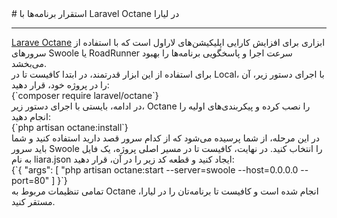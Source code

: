 
<Layout>
# استقرار برنامه‌ها با Laravel Octane در لیارا
<hr className="mb-2" />
<a className="blue-link" href="https://github.com/laravel/octane">Larave Octane</a>  ابزاری برای افزایش کارایی اپلیکیشن‌های لاراول است که با استفاده از سرورهای Swoole یا RoadRunner سرعت اجرا و پاسخگویی برنامه‌ها را بهبود می‌بخشد.


<div className='h-2' />
برای استفاده از این ابزار قدرتمند، در ابتدا کافیست تا در Local، با اجرای دستور زیر، آن را در پروژه خود، قرار دهید:
<div className="h-2" />
<div dir='ltr'>
    <Highlight className="bash">
        {`composer require laravel/octane`}
    </Highlight>
</div>
<div className="h-2" />
در ادامه، بایستی با اجرای دستور زیر، Octane را نصب کرده و پیکربندی‌های اولیه را انجام دهید:
<div className="h-2" />
<div dir='ltr'>
    <Highlight className="bash">
        {`php artisan octane:install`}
    </Highlight>
</div>
<div className="h-2" />
در این مرحله، از شما پرسیده می‌شود که از کدام سرور قصد دارید استفاده کنید و شما باید سرور <Important>Swoole</Important> را انتخاب کنید.
در نهایت، کافیست تا در مسیر اصلی پروژه، یک فایل به نام <Important>liara.json</Important> ایجاد کنید و قطعه کد زیر را در آن، قرار دهید:
<div className="h-2" />
<div dir='ltr'>
    <Highlight className="json">
        {`{
  "args": [ "php artisan octane:start --server=swoole --host=0.0.0.0 --port=80" ]
}`}
    </Highlight>
</div>
<div className="h-2" />
تمامی تنظیمات مربوط به Octane انجام شده است و کافیست تا برنامه‌تان را در لیارا، مستقر کنید.
</Layout>